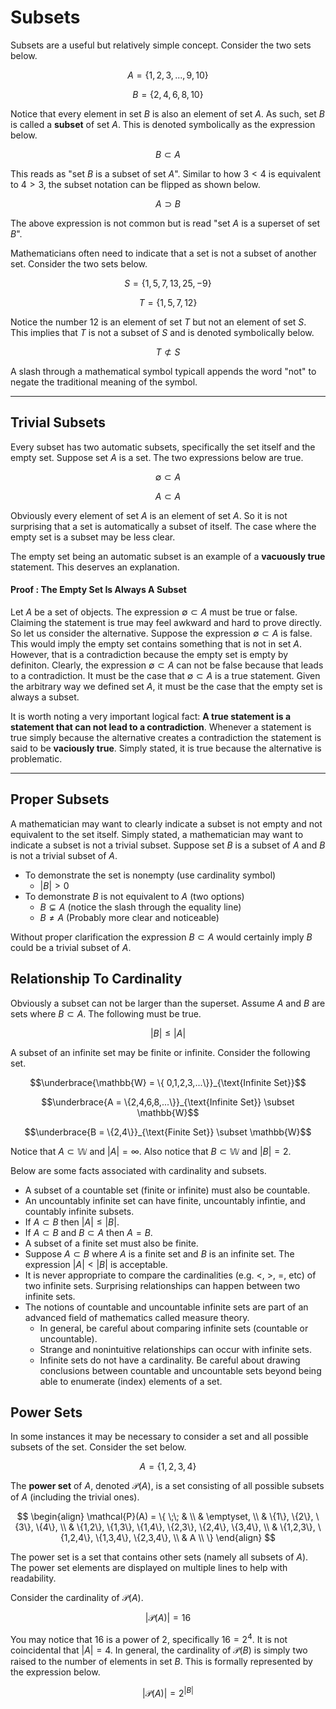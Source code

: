 # Subsets

Subsets are a useful but relatively simple concept.  Consider the two sets below.

$$A = \{1,2,3,...,9,10\}$$

$$B = \{2,4,6,8,10\}$$

Notice that every element in set $B$ is also an element of set $A$.  As such, set $B$ is called a **subset** of set $A$. This is denoted symbolically as the expression below.

$$B \subset A$$

This reads as "set $B$ is a subset of set $A$".  Similar to how $3<4$ is equivalent to $4>3$, the subset notation can be flipped as shown below.

$$A \supset B$$

The above expression is not common but is read "set $A$ is a superset of set $B$". 

Mathematicians often need to indicate that a set is not a subset of another set.  Consider the two sets below.

$$S = \{1,5,7,13,25,-9\}$$

$$T = \{1,5,7,12\}$$

Notice the number 12 is an element of set $T$ but not an element of set $S$.  This implies that $T$ is not a subset of $S$ and is denoted symbolically below.

$$T \not\subset S$$

A slash through a mathematical symbol typicall appends the word "not" to negate the traditional meaning of the symbol.

***

## Trivial Subsets 

Every subset has two automatic subsets, specifically the set itself and the empty set.   Suppose set $A$ is a set.  The two expressions below are true.

$$ \emptyset \subset A$$ 

$$ A \subset A$$

Obviously every element of set $A$ is an element of set $A$.  So it is not surprising that a set is automatically a subset of itself.  The case where the empty set is a subset may be less clear.  

The empty set being an automatic subset is an example of a **vacuously true** statement.  This deserves an explanation.

#### **Proof** : The Empty Set Is Always A Subset 

Let $A$ be a set of objects.  The expression $\emptyset \subset A$ must be true or false.  Claiming the statement is true may feel awkward and hard to prove directly.   So let us consider the alternative. Suppose the expression $\emptyset \subset A$ is false.  This would imply the empty set contains something that is not in set $A$.  However, that is a contradiction because the empty set is empty by definiton.  Clearly, the expression $\emptyset \subset A$ can not be false because that leads to a contradiction. It must be the case that $\emptyset \subset A$ is a true statement. Given the arbitrary way we defined set $A$, it must be the case that the empty set is always a subset. 

It is worth noting a very important logical fact: **A true statement is a statement that can not lead to a contradiction**.   Whenever a statement is true simply because the alternative creates a contradiction the statement is said to be **vaciously true**.  Simply stated, it is true because the alternative is problematic.

***

## Proper Subsets 

A mathematician may want to clearly indicate a subset is not empty and not equivalent to the set itself.  Simply stated, a mathematician may want to indicate a subset is not a trivial subset.  Suppose set $B$ is a subset of $A$ and $B$ is not a trivial subset of $A$.  

* To demonstrate the set is nonempty (use cardinality symbol)
    * $|B| > 0$
* To demonstrate $B$ is not equivalent to $A$ (two options)
    * $B \subsetneq A$ (notice the slash through the equality line)
    * $B \neq A$ (Probably more clear and noticeable)

Without proper clarification the expression $B \subset A$ would certainly imply $B$ could be a trivial subset of $A$.

## Relationship To Cardinality 

Obviously a subset can not be larger than the superset.   Assume $A$ and $B$ are sets where $B\subset A$.  The following must be true.

$$|B| \leq |A|$$

A subset of an infinite set may be finite or infinite.  Consider the following set. 

$$\underbrace{\mathbb{W} = \{ 0,1,2,3,...\}}_{\text{Infinite Set}}$$ 

$$\underbrace{A = \{2,4,6,8,...\}}_{\text{Infinite Set}} \subset \mathbb{W}$$ 

$$\underbrace{B = \{2,4\}}_{\text{Finite Set}} \subset \mathbb{W}$$ 

Notice that $A \subset \mathbb{W}$ and $|A| = \infty$.  Also notice that $B \subset \mathbb{W}$ and $|B| = 2$.

Below are some facts associated with cardinality and subsets. 
 * A subset of a countable set (finite or infinite) must also be countable.  
 * An uncountably infinite set can have finite, uncountably infintie, and countably infinite subsets. 
 * If $A \subset B$ then $|A| \leq |B|$.
 * If $A \subset B$ and $B \subset A$ then $A=B$.
 * A subset of a finite set must also be finite.
 * Suppose $A \subset B$ where $A$ is a finite set and $B$ is an infinite set.  The expression $|A| < |B|$ is acceptable.
 * It is never appropriate to compare  the cardinalities (e.g. $<$, $>$, $=$, etc) of two infinite sets. Surprising relationships can happen between two infinite sets.  
 * The notions of countable and uncountable infinite sets are part of an advanced field of mathematics called measure theory. 
    * In general, be careful about comparing infinite sets (countable or uncountable).
    * Strange and nonintuitive relationships can occur with infinite sets. 
    * Infinite sets do not have a cardinality. Be careful about drawing conclusions between countable and uncountable sets beyond being able to enumerate (index) elements of a set.

## Power Sets

In some instances it may be necessary to consider a set and all possible subsets of the set.  Consider the set below.

$$A = \{1,2,3,4\}$$

The **power set** of $A$, denoted $\mathcal{P}(A)$, is a set consisting of all possible subsets of $A$ (including the trivial ones).

$$
\begin{align}
\mathcal{P}(A) = \{ \;\; & \\
& \emptyset, \\
& \{1\}, \{2\}, \{3\}, \{4\}, \\
& \{1,2\}, \{1,3\}, \{1,4\}, \{2,3\}, \{2,4\}, \{3,4\}, \\
& \{1,2,3\}, \{1,2,4\}, \{1,3,4\}, \{2,3,4\}, \\
& A \\
\}
\end{align}
$$

The power set is a set that contains other sets (namely all subsets of $A$). The power set elements are displayed on multiple lines to help with readability.

 Consider the cardinality of $\mathcal{P}(A)$.

$$ | \mathcal{P}(A) | = 16$$

You may notice that 16 is a power of 2, specifically $16=2^4$.  It is not coincidental that $|A| = 4$.  In general, the cardinality of $\mathcal{P}(B)$ is simply two raised to the number of elements in set $B$.  This is formally represented by the expression below.

$$| \mathcal{P}(A) | = 2^{|B|}$$


